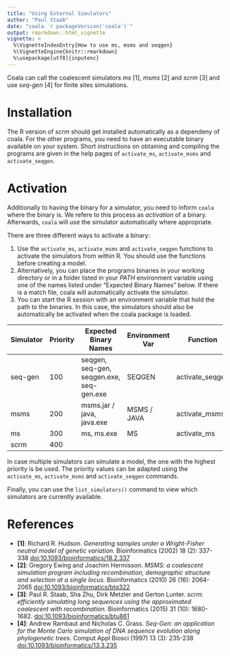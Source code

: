 ```yaml
---
title: "Using External Simulators"
author: "Paul Staab"
date: "coala `r packageVersion('coala')`"
output: rmarkdown::html_vignette
vignette: >
  %\VignetteIndexEntry{How to use ms, msms and seqgen}
  %\VignetteEngine{knitr::rmarkdown}
  %\usepackage[utf8]{inputenc}
---
```


Coala can call the coalescent simulators _ms_ [1], _msms_ [2] and _scrm_ [3] 
and use _seq-gen_ [4] for finite sites simulations. 


# Installation

The R version of _scrm_ should get installed automatically as a dependeny of 
coala. For the other programs, you need to have an executable binary available
on your system. Short instructions on obtaining and compiling the programs are 
given in the help pages of `activate_ms`, `activate_msms` and `activate_seqgen`. 


# Activation

Additionally to having the binary for a simulator, you need to inform `coala`
where the binary is. We refere to this process as _activation_ of a binary.
Afterwards, `coala` will use the simulator automatically
where appropriate.

There are three different ways to activate a binary:

1. Use the `activate_ms`, `activate_msms` and `activate_seqgen` functions to
activate the simulators from within R. You should use the functions before
creating a model.
2. Alternatively, you can place the programs binaries in your working
directory or in a folder listed in your _PATH_ environment variable using
one of the names listed under "Expected Binary Names" below. If there is
a match file, coala will automatically activate the simulator.
3. You can start the R session with an environment variable
that hold the path to the binaries. In this case, the simulators should
also be automatically be activated when the coala package is loaded.

| Simulator | Priority | Expected Binary Names                    | Environment Var | Function        |
| ---       | ---      | ---                                      | ---             | ---             |
| seq-gen   | 100      | seqgen, seq-gen, seqgen.exe, seq-gen.exe | SEQGEN          | activate_seqgen |
| msms      | 200      | msms.jar / java, java.exe                | MSMS / JAVA     | activate_msms   |
| ms        | 300      | ms, ms.exe                               | MS              | activate_ms     |
| scrm      | 400      |                                          |                 |                 |


In case multiple simulators can simulate a model, the one with the highest 
priority is be used. The priority values can be adapted using the 
`activate_ms`, `activate_msms` and `activate_seqgen` commands.

Finally, you can use the `list_simulators()` command to view which 
simulators are currently available.


# References

* __[1]__: Richard R. Hudson. 
  _Generating samples under a Wright-Fisher neutral model of genetic variation._
  Bioinformatics (2002) 18 (2): 337-338
  [doi:10.1093/bioinformatics/18.2.337](http://doi.org/10.1093/bioinformatics/18.2.337)
* __[2]__: Gregory Ewing and Joachim Hermisson.
  _MSMS: a coalescent simulation program including recombination,
  demographic structure and selection at a single locus._
  Bioinformatics (2010) 26 (16): 2064-2065
  [doi:10.1093/bioinformatics/btq322](http://doi.org/10.1093/bioinformatics/btq322)
* __[3]__: Paul R. Staab, Sha Zhu, Dirk Metzler and Gerton Lunter. 
  _scrm: efficiently simulating long sequences using the approximated 
  coalescent with recombination._
  Bioinformatics (2015) 31 (10): 1680-1682. 
  [doi:10.1093/bioinformatics/btu861](http://doi.org/doi:10.1093/bioinformatics/btu861)
* __[4]__: Andrew Rambaut and Nicholas C. Grass.
  _Seq-Gen: an application for the Monte Carlo simulation of DNA sequence
  evolution along phylogenetic trees._
  Comput Appl Biosci (1997) 13 (3): 235-238
  [doi:10.1093/bioinformatics/13.3.235](http://doi.org/10.1093/bioinformatics/13.3.235)
